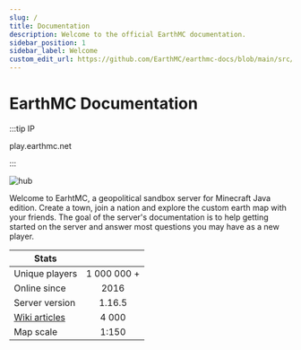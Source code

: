 ---
slug: /
title: Documentation
description: Welcome to the official EarthMC documentation.
sidebar_position: 1
sidebar_label: Welcome
custom_edit_url: https://github.com/EarthMC/earthmc-docs/blob/main/src/docs/index.mdx
---
# EarthMC Documentation

:::tip IP

play.earthmc.net

:::

![hub](/img/emchub.png)

Welcome to EarhtMC, a geopolitical sandbox server for Minecraft Java edition. Create a town, join a nation and explore the custom earth map with your friends. The goal of the server's documentation is to help getting started on the server and answer most questions you may have as a new player.  

| Stats       |           |
| ------------- |:-------------:|
| Unique players      | 1 000 000 + |
| Online since      | 2016 |
| Server version      | 1.16.5 |
| [Wiki articles](https://earthmc.fandom.com/wiki/Earthmc_Wiki)      | 4 000 |
| Map scale      | 1:150 |